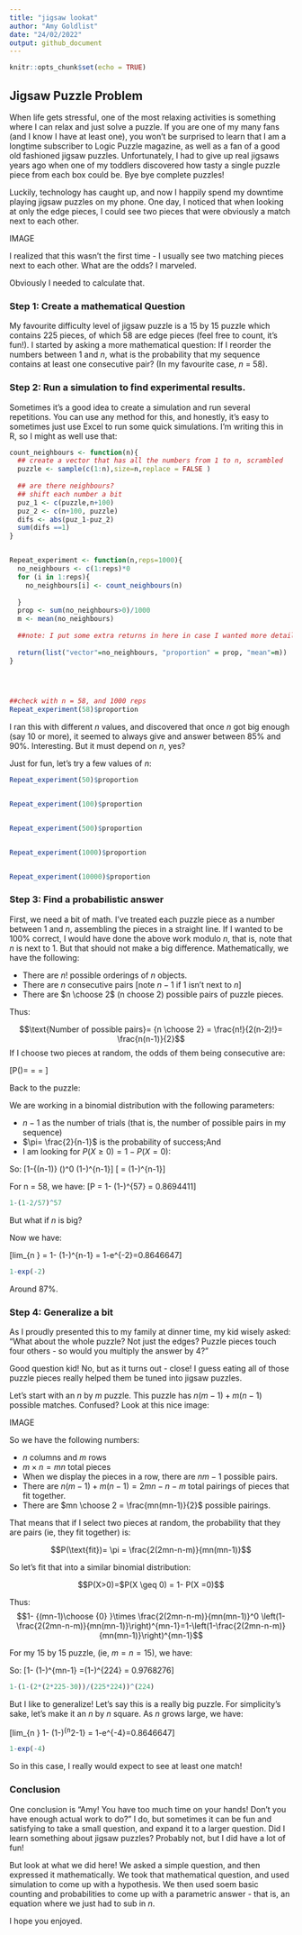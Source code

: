 ```yaml
---
title: "jigsaw lookat"
author: "Amy Goldlist"
date: "24/02/2022"
output: github_document
---
```


```r
knitr::opts_chunk$set(echo = TRUE)
```

## Jigsaw Puzzle Problem

When life gets stressful, one of the most relaxing activities is something where I can relax and just solve a puzzle.  If you are one of my many fans (and I know I have at least one), you won't be surprised to learn that I am a longtime subscriber to Logic Puzzle magazine, as well as a fan of a good old fashioned jigsaw puzzles.  Unfortunately, I had to give up real jigsaws years ago when one of my toddlers discovered how tasty a single puzzle piece from each box could be.  Bye bye complete puzzles!

Luckily, technology has caught up, and now I happily spend my downtime playing  jigsaw puzzles on my phone.  One day, I noticed that when looking at only the edge pieces, I could see two pieces that were obviously a match next to each other.

IMAGE

I realized that this wasn't the first time -  I usually see two matching pieces next to each other.  What are the odds? I marveled.

Obviously I needed to calculate that. 

### Step 1: Create a mathematical Question


My favourite difficulty level of jigsaw puzzle is a 15 by 15 puzzle which contains 225 pieces, of which 58 are edge pieces (feel free to count, it's fun!).  I started by asking a more mathematical question: If I reorder the numbers between 1 and $n$, what is the probability that my sequence contains at least one consecutive pair?  (In my favourite case, $n$ = 58).


### Step 2: Run a simulation to find experimental results.

Sometimes it's a good idea to create a simulation and run several repetitions.  You can use any method for this, and honestly, it's easy to sometimes just use Excel to run some quick simulations.  I'm writing this in R, so I might as well use that:

```r


count_neighbours <- function(n){
  ## create a vector that has all the numbers from 1 to n, scrambled
  puzzle <- sample(c(1:n),size=n,replace = FALSE )
  
  ## are there neighbours?
  ## shift each number a bit
  puz_1 <- c(puzzle,n+100)
  puz_2 <- c(n+100, puzzle)
  difs <- abs(puz_1-puz_2)
  sum(difs ==1)
}


Repeat_experiment <- function(n,reps=1000){
  no_neighbours <- c(1:reps)*0
  for (i in 1:reps){
    no_neighbours[i] <- count_neighbours(n)
    
  }
  prop <- sum(no_neighbours>0)/1000
  m <- mean(no_neighbours)
  
  ##note: I put some extra returns in here in case I wanted more details later.
  
  return(list("vector"=no_neighbours, "proportion" = prop, "mean"=m))
}

  


##check with n = 58, and 1000 reps
Repeat_experiment(58)$proportion

```


I ran this with different $n$ values, and discovered that once $n$ got big enough (say 10 or more), it seemed to always give and answer between 85% and 90%.  Interesting.  But it must depend on $n$, yes?

Just for fun, let's try a few values of $n$:

```r

Repeat_experiment(50)$proportion


Repeat_experiment(100)$proportion


Repeat_experiment(500)$proportion


Repeat_experiment(1000)$proportion


Repeat_experiment(10000)$proportion

```


### Step 3: Find a probabilistic answer

First, we need a bit of math.  I've treated each puzzle piece as a number between 1 and $n$, assembling the pieces in a straight line. If I wanted to be 100% correct, I would have done the above work modulo $n$, that is, note that $n$ is next to 1.  But that should not make a big difference.  Mathematically, we have the following:

* There are $n!$ possible orderings of $n$ objects.
* There are $n$ consecutive pairs [note $n-1$ if 1 isn't next to $n$]
* There are $n \choose 2$ (n choose 2) possible pairs of puzzle pieces.

Thus:

$$\text{Number of possible pairs}= {n \choose 2} = \frac{n!}{2(n-2)!}= \frac{n(n-1)}{2}$$
If I choose two pieces at random, the odds of them being consecutive are:

\[P(\text{match})= \frac{\text{#  Consecutive pairs}}{\text{total possible pairs}} = \frac{n}{\left(\frac{n(n-1)}{2}\right)} = \frac{2}{n-1}\]


Back to the puzzle:

We are working in a binomial distribution with the following parameters:

* $n-1$ as the number of trials (that is, the number of possible pairs in my sequence)
* $\pi= \frac{2}{n-1}$ is the probability of success;And 
* I am looking for $P(X \geq 0) = 1- P(X =0)$:

So:
\[1-{(n-1)\choose 0} \times \left(\frac{2}{n-1}\right)^0 \left(1-\frac{2}{n-1}\right)^{n-1}\]
\[ =  \left(1-\frac{2}{n-1}\right)^{n-1}\]

For n = 58, we have:
\[P = 1- \left(1-\frac{2}{57}\right)^{57} = 0.8694411\]

```r
1-(1-2/57)^57

```

But what if $n$ is big?

Now we have:

\[lim_{n \rightarrow \infty} = 1- \left(1-\frac{2}{n-1}\right)^{n-1} = 1-e^{-2}=0.8646647\]

```r
1-exp(-2)

```

Around 87%.




### Step 4: Generalize a bit

As I proudly presented this to my family at dinner time, my kid wisely asked: "What about the whole puzzle?  Not just the edges?  Puzzle pieces touch four others - so would you multiply the answer by 4?"

Good question kid!  No, but as it turns out - close!  I guess eating all of those puzzle pieces really helped them be tuned into jigsaw puzzles.

Let's start with an $n$ by $m$ puzzle.  This puzzle has $n(m-1)+m(n-1)$ possible matches.  Confused? Look at this nice image:

IMAGE

So we have the following numbers:

* $n$ columns and $m$ rows
* $m\times n = mn$ total pieces
* When we display the pieces in a row, there are $nm-1$ possible pairs.
* There are $n(m-1)+m(n-1) = 2mn-n-m$ total pairings of pieces that fit together.
* There are $mn \choose 2 = \frac{mn(mn-1)}{2}$ possible pairings.

That means that if I select two pieces at random, the probability that they are pairs (ie, they fit together) is:

$$P(\text{fit})= \pi = \frac{2(2mn-n-m)}{mn(mn-1)}$$

So let's fit that into a similar binomial distribution:

$$P(X>0)=$P(X \geq 0) = 1- P(X =0)$$

Thus:
$$1- {(mn-1)\choose {0} }\times \frac{2(2mn-n-m)}{mn(mn-1)}^0 \left(1-\frac{2(2mn-n-m)}{mn(mn-1)}\right)^{mn-1}=1-\left(1-\frac{2(2mn-n-m)}{mn(mn-1)}\right)^{mn-1}$$

For my 15 by 15 puzzle, (ie, $m=n=15$), we have:

So:
\[1- \left(1-\frac{2(2mn-n-m)}{mn(mn-1)}\right)^{mn-1} =\left(1-\frac{2(420)}{225(224)}\right)^{224} = 0.9768276\]



```r
1-(1-(2*(2*225-30))/(225*224))^(224)
```

But I like to generalize!  Let's say this is a really big puzzle.  For simplicity's sake, let's make it an $n$ by $n$ square.  As $n$ grows large, we have:

\[lim_{n \rightarrow \infty}  1- \left(1-\frac{4}{n(n-1)}\right)^{n^2-1} = 1-e^{-4}=0.8646647\]


```r
1-exp(-4)
```

So in this case, I really would expect to see at least one match!

### Conclusion

One conclusion is "Amy! You have too much time on your hands! Don't you have enough actual work to do?" I do, but sometimes it can be fun and satisfying to take a small question, and expand it to a larger question.  Did I learn something about jigsaw puzzles? Probably not, but I did have a lot of fun!

But look at what we did here! We asked a  simple question, and then expressed it mathematically.  We took that mathematical question, and used simulation to come up with a hypothesis.  We then used soem basic counting and probabilities to come up with a parametric answer - that is, an equation where we just had to sub in $n$.  

I hope you enjoyed.
